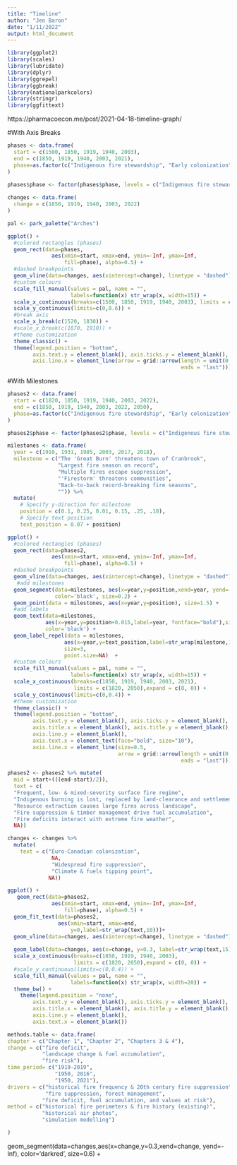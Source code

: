 ```yaml
---
title: "Timeline"
author: "Jen Baron"
date: "1/11/2022"
output: html_document
---
```


```r
library(ggplot2)
library(scales)
library(lubridate)
library(dplyr)
library(ggrepel)
library(ggbreak)
library(nationalparkcolors)
library(stringr)
library(ggfittext)
```

https://pharmacoecon.me/post/2021-04-18-timeline-graph/



#With Axis Breaks

```r
phases <- data.frame(
  start = c(1500, 1850, 1919, 1940, 2003),
  end = c(1850, 1919, 1940, 2003, 2021),
  phase=as.factor(c("Indigenous fire stewardship", "Early colonization", "Active but altered", "Fire suppression era", "Modern era"))
)

phases$phase <- factor(phases$phase, levels = c("Indigenous fire stewardship", "Early colonization", "Active but altered", "Fire suppression era", "Modern era")) 
  
changes <- data.frame(
  change = c(1850, 1919, 1940, 2003, 2022)
)
```

```r
pal <- park_palette("Arches")

ggplot() +
  #colored rectangles (phases)
  geom_rect(data=phases, 
              aes(xmin=start, xmax=end, ymin=-Inf, ymax=Inf,
                  fill=phase), alpha=0.5) +
  #dashed breakpoints
  geom_vline(data=changes, aes(xintercept=change), linetype = "dashed") +
  #custom colours
  scale_fill_manual(values = pal, name = "", 
                    labels=function(x) str_wrap(x, width=15)) +
  scale_x_continuous(breaks=c(1500, 1850, 1919, 1940, 2003), limits = c(1500, 2021)) +
  scale_y_continuous(limits=c(0,0.6)) +
  #break axis
  scale_x_break(c(1520, 1830)) +
  #scale_x_break(c(1870, 1910)) +
  #theme customization
  theme_classic() +
  theme(legend.position = "bottom",
        axis.text.y = element_blank(), axis.ticks.y = element_blank(),
        axis.line.x = element_line(arrow = grid::arrow(length = unit(0.3, "cm"),
                                                       ends = "last")))

```
#With Milestones

```r
phases2 <- data.frame(
  start = c(1820, 1850, 1919, 1940, 2003, 2022),
  end = c(1850, 1919, 1940, 2003, 2022, 2050),
  phase=as.factor(c("Indigenous fire stewardship", "Early colonization", "Active but altered", "Fire suppression era", "Modern era", "Future fire"))
)

phases2$phase <- factor(phases2$phase, levels = c("Indigenous fire stewardship", "Early colonization", "Active but altered", "Fire suppression era", "Modern era", "Future fire")) 

milestones <- data.frame(
  year = c(1910, 1931, 1985, 2003, 2017, 2018),
  milestone = c("The 'Great Burn' threatens town of Cranbrook",
                "Largest fire season on record",
                "Multiple fires escape suppression",
                "'Firestorm' threatens communities",
                "Back-to-back record-breaking fire seasons",
                "")) %>%
  mutate(
    # Specify y-direction for milestone
    position = c(0.1, 0.25, 0.01, 0.15, .25, .10), 
    # Specify text position
    text_position = 0.07 + position)
```


```r
ggplot() +
  #colored rectangles (phases)
  geom_rect(data=phases2, 
              aes(xmin=start, xmax=end, ymin=-Inf, ymax=Inf,
                  fill=phase), alpha=0.5) +
  #dashed breakpoints
  geom_vline(data=changes, aes(xintercept=change), linetype = "dashed") +
   #add milestones
  geom_segment(data=milestones, aes(x=year,y=position,xend=year, yend=-Inf), 
               color='black', size=0.2) +
  geom_point(data = milestones, aes(x=year,y=position), size=1.5) + 
  #add labels
  geom_text(data=milestones, 
            aes(x=year,y=position+0.015,label=year, fontface="bold"),size=3,
            color='black') + 
  geom_label_repel(data = milestones,
                  aes(x=year,y=text_position,label=str_wrap(milestone,15)),
                  size=3,
                  point.size=NA)  +
  #custom colours
  scale_fill_manual(values = pal, name = "", 
                    labels=function(x) str_wrap(x, width=15)) +
  scale_x_continuous(breaks=c(1850, 1919, 1940, 2003, 2021), 
                     limits = c(1820, 2050),expand = c(0, 0)) +
  scale_y_continuous(limits=c(0,0.4)) +
  #theme customization
  theme_classic() +
  theme(legend.position = "bottom",
        axis.text.y = element_blank(), axis.ticks.y = element_blank(),
        axis.title.x = element_blank(), axis.title.y = element_blank(),
        axis.line.y = element_blank(), 
        axis.text.x = element_text(face="bold", size="10"),
        axis.line.x = element_line(size=0.5, 
                                   arrow = grid::arrow(length = unit(0.4, "cm"),
                                                       ends = "last")))
```
```r
phases2 <- phases2 %>% mutate(
  mid = start+(((end-start)/2)),
  text = c(
  "Frequent, low- & mixed-severity surface fire regime",
  "Indigenous burning is lost, replaced by land-clearance and settlement",
  "Resource extraction causes large fires across landscape",
  "Fire suppression & timber management drive fuel accumulation",
  "Fire deficits interact with extreme fire weather",
  NA))

changes <- changes %>%
  mutate(
    text = c("Euro-Canadian colonization",
              NA,
              "Widespread fire suppression",
              "Climate & fuels tipping point",
             NA))
```

```r
ggplot() +
   geom_rect(data=phases2, 
              aes(xmin=start, xmax=end, ymin=-Inf, ymax=Inf,
                  fill=phase), alpha=0.5) +
  geom_fit_text(data=phases2,
                aes(xmin=start, xmax=end,
                    y=0,label=str_wrap(text,10)))+
  geom_vline(data=changes, aes(xintercept=change), linetype = "dashed") +
 
  geom_label(data=changes, aes(x=change, y=0.3, label=str_wrap(text,15))) +
  scale_x_continuous(breaks=c(1850, 1919, 1940, 2003), 
                     limits = c(1820, 2050),expand = c(0, 0)) +
  #scale_y_continuous(limits=c(0,0.4)) +
  scale_fill_manual(values = pal, name = "", 
                    labels=function(x) str_wrap(x, width=20)) +
  theme_bw() +
    theme(legend.position = "none",
        axis.text.y = element_blank(), axis.ticks.y = element_blank(),
        axis.title.x = element_blank(), axis.title.y = element_blank(),
        axis.line.y = element_blank(),
        axis.text.x = element_blank())
```
```r
methods.table <- data.frame(
chapter = c("Chapter 1", "Chapter 2", "Chapters 3 & 4"),
change = c("fire deficit",
           "landscape change & fuel accumulation", 
           "fire risk"),
time_period= c("1919-2019",
               "1950, 2016", 
               "1950, 2021"),
drivers = c("historical fire frequency & 20th century fire suppression",
            "fire suppression, forest management", 
           "fire deficit, fuel accumulation, and values at risk"),
method = c("historical fire perimeters & fire history (existing)",
           "historical air photos", 
           "simulation modelling")

)
```

 geom_segment(data=changes,aes(x=change,y=0.3,xend=change, yend=-Inf), 
               color='darkred', size=0.6) +
